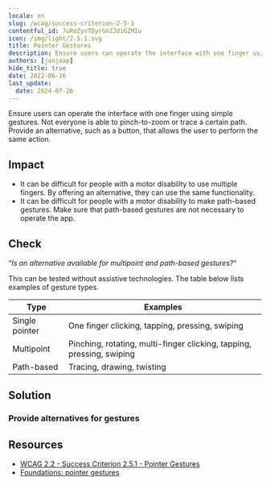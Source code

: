 ```yaml
---
locale: en
slug: /wcag/success-criterion-2-5-1
contentful_id: 7uRoZyvTDyrGnZJdiGZMIu
icon: /img/light/2.5.1.svg
title: Pointer Gestures
description: Ensure users can operate the interface with one finger using simple gestures.
authors: [janjaap]
hide_title: true
date: 2022-06-16
last_update:
  date: 2024-07-26
---
```


<Hero
  title="Pointer Gestures"
  image="/img/light/2.5.1.svg"
  alt="WCAG 2.5.1 - Logo"
  prefix="Success Criterion 2.5.1"
  suffix="Level A"
/>

Ensure users can operate the interface with one finger using simple gestures. Not everyone is able to pinch-to-zoom or trace a certain path. Provide an alternative, such as a button, that allows the user to perform the same action.

## Impact

- It can be difficult for people with a motor disability to use multiple fingers. By offering an alternative, they can use the same functionality.
- It can be difficult for people with a motor disability to make path-based gestures. Make sure that path-based gestures are not necessary to operate the app.

## Check

“*Is an alternative available for multipoint and path-based gestures?*“

This can be tested without assistive technologies. The table below lists examples of gesture types.

|Type          |Examples                                                             |
|--------------|---------------------------------------------------------------------|
|Single pointer|One finger clicking, tapping, pressing, swiping                      |
|Multipoint    |Pinching, rotating, multi-finger clicking, tapping, pressing, swiping|
|Path-based    |Tracing, drawing, twisting                                           |

## Solution

### Provide alternatives for gestures

<CodeSample id="input-gestures" locale="en"/>

## Resources

- [WCAG 2.2 - Success Criterion 2.5.1 - Pointer Gestures](https://www.w3.org/TR/WCAG22/#pointer-gestures)
- [Foundations: pointer gestures](https://tetralogical.com/blog/2023/03/17/foundations-pointer-gestures/)
  